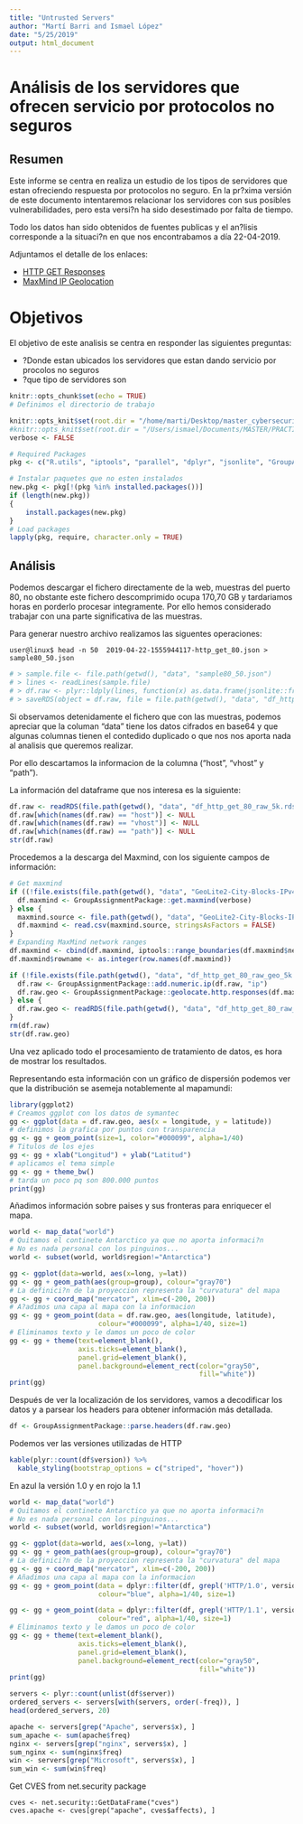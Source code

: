 ```yaml
---
title: "Untrusted Servers"
author: "Martí Barri and Ismael López"
date: "5/25/2019"
output: html_document
---
```

# Análisis de los servidores que ofrecen servicio por protocolos no seguros

## Resumen
Este informe se centra en realiza un estudio de los tipos de servidores que estan ofreciendo respuesta por protocolos no seguro. 
En la pr?xima versión de este documento intentaremos relacionar los servidores con sus posibles vulnerabilidades, pero esta versi?n ha sido desestimado por falta de tiempo.

Todo los datos han sido obtenidos de fuentes publicas y el an?lisis corresponde a la situaci?n en que nos encontrabamos a día 22-04-2019. 

Adjuntamos el detalle de los enlaces:

- [HTTP GET Responses](https://opendata.rapid7.com/sonar.http/)
- [MaxMind IP Geolocation](https://dev.maxmind.com/geoip/geoip2/geolite2/)

# Objetivos 

El objetivo de este analisis se centra en responder las siguientes preguntas:

- ?Donde estan ubicados los servidores que estan dando servicio por procolos no seguros
- ?que tipo de servidores son


```r
knitr::opts_chunk$set(echo = TRUE)
# Definimos el directorio de trabajo

knitr::opts_knit$set(root.dir = "/home/marti/Desktop/master_cybersecurity/4_Data_Driven_Security/LAB/spring19-group-assignment-marism")
#knitr::opts_knit$set(root.dir = "/Users/ismael/Documents/MASTER/PRACTICA/spring19-group-assignment-marism")
verbose <- FALSE
```


```r
# Required Packages
pkg <- c("R.utils", "iptools", "parallel", "dplyr", "jsonlite", "GroupAssignmentPackage", "mapproj", "kableExtra")

# Instalar paquetes que no esten instalados
new.pkg <- pkg[!(pkg %in% installed.packages())]
if (length(new.pkg)) 
{
    install.packages(new.pkg)  
}
# Load packages
lapply(pkg, require, character.only = TRUE)
```

## Análisis

Podemos descargar el fichero directamente de la web, muestras del puerto 80, no obstante este fichero descomprimido ocupa 170,70 GB y tardariamos horas en porderlo procesar integramente. Por ello hemos considerado trabajar con una parte significativa de las muestras.

Para generar nuestro archivo realizamos las siguentes operaciones:

`user@linux$ head -n 50  2019-04-22-1555944117-http_get_80.json > sample80_50.json`
```r
# > sample.file <- file.path(getwd(), "data", "sample80_50.json")
# > lines <- readLines(sample.file)
# > df.raw <- plyr::ldply(lines, function(x) as.data.frame(jsonlite::fromJSON(x), stringsAsFactors = FALSE))
# > saveRDS(object = df.raw, file = file.path(getwd(), "data", "df_http_get_80_raw_50.rds"))
```

Si observamos detenidamente el fichero que con las muestras, podemos apreciar que la columan "data" tiene los datos cifrados en base64 y que algunas columnas tienen el contedido duplicado o que nos nos aporta nada al analisis que queremos realizar. 

Por ello descartamos la informacion de la columna ("host", "vhost" y "path").

La información del dataframe que nos interesa es la siguiente:

```r
df.raw <- readRDS(file.path(getwd(), "data", "df_http_get_80_raw_5k.rds"))
df.raw[which(names(df.raw) == "host")] <- NULL
df.raw[which(names(df.raw) == "vhost")] <- NULL
df.raw[which(names(df.raw) == "path")] <- NULL
str(df.raw)
```

Procedemos a la descarga del Maxmind, con los siguiente campos de información:

```r
# Get maxmind
if ((!file.exists(file.path(getwd(), "data", "GeoLite2-City-Blocks-IPv4.csv")))){
  df.maxmind <- GroupAssignmentPackage::get.maxmind(verbose)
} else {
  maxmind.source <- file.path(getwd(), "data", "GeoLite2-City-Blocks-IPv4.csv")
  df.maxmind <- read.csv(maxmind.source, stringsAsFactors = FALSE)
}
# Expanding MaxMind network ranges
df.maxmind <- cbind(df.maxmind, iptools::range_boundaries(df.maxmind$network))
df.maxmind$rowname <- as.integer(row.names(df.maxmind))
```



```r
if (!file.exists(file.path(getwd(), "data", "df_http_get_80_raw_geo_5k.rds"))){
  df.raw <- GroupAssignmentPackage::add.numeric.ip(df.raw, "ip")
  df.raw.geo <- GroupAssignmentPackage::geolocate.http.responses(df.maxmind, df.raw)
} else {
  df.raw.geo <- readRDS(file.path(getwd(), "data", "df_http_get_80_raw_geo_5k.rds"))
}
rm(df.raw)
str(df.raw.geo)
```


Una vez aplicado todo el procesamiento de tratamiento de datos, es hora de mostrar los resultados. 

Representando esta información con un gráfico de dispersión podemos ver que la distribución se asemeja notablemente al mapamundi:
```r
library(ggplot2)
# Creamos ggplot con los datos de symantec
gg <- ggplot(data = df.raw.geo, aes(x = longitude, y = latitude)) 
# definimos la grafica por puntos con transparencia
gg <- gg + geom_point(size=1, color="#000099", alpha=1/40) 
# Titulos de los ejes
gg <- gg + xlab("Longitud") + ylab("Latitud")
# aplicamos el tema simple
gg <- gg + theme_bw() 
# tarda un poco pq son 800.000 puntos
print(gg)
```

Añadimos información sobre paises y sus fronteras para enriquecer el mapa.
```r
world <- map_data("world")
# Quitamos el continete Antarctico ya que no aporta informaci?n
# No es nada personal con los pinguinos...
world <- subset(world, world$region!="Antarctica")

gg <- ggplot(data=world, aes(x=long, y=lat))
gg <- gg + geom_path(aes(group=group), colour="gray70")
# La definici?n de la proyeccion representa la "curvatura" del mapa
gg <- gg + coord_map("mercator", xlim=c(-200, 200))
# A?adimos una capa al mapa con la informacion
gg <- gg + geom_point(data = df.raw.geo, aes(longitude, latitude), 
                      colour="#000099", alpha=1/40, size=1)
# Eliminamos texto y le damos un poco de color
gg <- gg + theme(text=element_blank(), 
                 axis.ticks=element_blank(),
                 panel.grid=element_blank(),
                 panel.background=element_rect(color="gray50",
                                               fill="white"))
print(gg)
```


Después de ver la localización de los servidores, vamos a decodificar los datos y a parsear los headers para obtener información más detallada.
```r
df <- GroupAssignmentPackage::parse.headers(df.raw.geo)
```

Podemos ver las versiones utilizadas de HTTP
```r
kable(plyr::count(df$version)) %>%
  kable_styling(bootstrap_options = c("striped", "hover"))
```

En azul la versión 1.0 y en rojo la 1.1
```r
world <- map_data("world")
# Quitamos el continete Antarctico ya que no aporta informaci?n
# No es nada personal con los pinguinos...
world <- subset(world, world$region!="Antarctica")

gg <- ggplot(data=world, aes(x=long, y=lat))
gg <- gg + geom_path(aes(group=group), colour="gray70")
# La definici?n de la proyeccion representa la "curvatura" del mapa
gg <- gg + coord_map("mercator", xlim=c(-200, 200))
# Añadimos una capa al mapa con la informacion
gg <- gg + geom_point(data = dplyr::filter(df, grepl('HTTP/1.0', version)), aes(longitude, latitude),
                      colour="blue", alpha=1/40, size=1)

gg <- gg + geom_point(data = dplyr::filter(df, grepl('HTTP/1.1', version)), aes(longitude, latitude),
                      colour="red", alpha=1/40, size=1)
# Eliminamos texto y le damos un poco de color
gg <- gg + theme(text=element_blank(), 
                 axis.ticks=element_blank(),
                 panel.grid=element_blank(),
                 panel.background=element_rect(color="gray50",
                                               fill="white"))
print(gg)
```

```r
servers <- plyr::count(unlist(df$server))
ordered_servers <- servers[with(servers, order(-freq)), ]
head(ordered_servers, 20)
```

```r
apache <- servers[grep("Apache", servers$x), ]
sum_apache <- sum(apache$freq)
nginx <- servers[grep("nginx", servers$x), ]
sum_nginx <- sum(nginx$freq)
win <- servers[grep("Microsoft", servers$x), ]
sum_win <- sum(win$freq)
```

Get CVES from net.security package
```
cves <- net.security::GetDataFrame("cves")
cves.apache <- cves[grep("apache", cves$affects), ]
```

